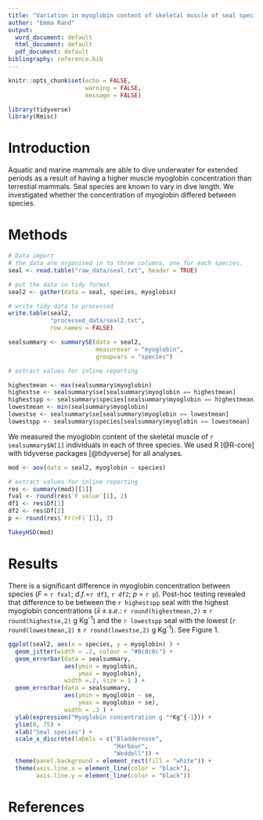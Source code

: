 ```yaml
---
title: "Variation in myoglobin content of skeletal muscle of seal species."
author: "Emma Rand"
output:
  word_document: default
  html_document: default
  pdf_document: default
bibliography: reference.bib
---
```


```r
knitr::opts_chunk$set(echo = FALSE, 
                      warning = FALSE,
                      message = FALSE)
```

```r
library(tidyverse)
library(Rmisc)
```

# Introduction
Aquatic and marine mammals are able to dive underwater for extended periods as a result of having a higher muscle  myoglobin concentration than terrestial mammals.
Seal species are known to vary in dive length. We investigated whether the concentration of myoglobin differed between  species.

# Methods
```r
# Data import
# the data are organised in to three columns, one for each species. 
seal <- read.table("raw_data/seal.txt", header = TRUE)
```

```r
# put the data in tidy format
seal2 <- gather(data = seal, species, myoglobin)

# write tidy data to processed
write.table(seal2, 
            "processed_data/seal2.txt",
            row.names = FALSE)
```


```r
sealsummary <- summarySE(data = seal2,
                         measurevar = "myoglobin",
                         groupvars = "species")
```

```r
# extract values for inline reporting

highestmean <- max(sealsummary$myoglobin)
highestse <- sealsummary$se[sealsummary$myoglobin == highestmean]
highestspp <- sealsummary$species[sealsummary$myoglobin == highestmean]
lowestmean <- min(sealsummary$myoglobin)
lowestse <- sealsummary$se[sealsummary$myoglobin == lowestmean]
lowestspp <- sealsummary$species[sealsummary$myoglobin == lowestmean]

```

We measured the myoglobin content of the skeletal muscle of `r sealsummary$N[1]` individuals in each of three species.
We used R [@R-core] with tidyverse packages [@tidyverse] for all analyses.



```r
mod <- aov(data = seal2, myoglobin ~ species)

# extract values for inline reporting
res <- summary(mod)[[1]]
fval <- round(res$`F value`[1], 2)
df1 <- res$Df[1]
df2 <- res$Df[2]
p <- round(res$`Pr(>F)`[1], 3)
```

```r
TukeyHSD(mod)
```

# Results
There is a significant difference in myoglobin concentration between species (_F_ = `r fval`; _d.f._=`r df1`, `r df2`; _p_ = `r p`). Post-hoc testing revealed that difference to be between the `r highestspp` seal with the highest myoglobin concentrations ($\bar{x} \pm s.e.$: `r round(highestmean,2)` $\pm$ `r round(highestse,2)` g Kg^-1^) and the `r lowestspp` seal with the lowest (`r round(lowestmean,2)` $\pm$ `r round(lowestse,2)` g Kg^-1^). See Figure 1.


```r

ggplot(seal2, aes(x = species, y = myoglobin) ) +
  geom_jitter(width = .2, colour = "#8c8c8c") +
  geom_errorbar(data = sealsummary, 
                aes(ymin = myoglobin, 
                    ymax = myoglobin), 
                width =.2, size = 1 ) + 
  geom_errorbar(data = sealsummary, 
                aes(ymin = myoglobin - se, 
                    ymax = myoglobin + se), 
                width = .3 ) +
  ylab(expression("Myoglobin concentration g "*Kg^{-1})) +
  ylim(0, 75) +
  xlab("Seal species") +
  scale_x_discrete(labels = c("Bladdernose", 
                              "Harbour", 
                              "Weddell")) +
  theme(panel.background = element_rect(fill = "white")) +
  theme(axis.line.x = element_line(color = "black"),
        axis.line.y = element_line(color = "black"))


```


# References

